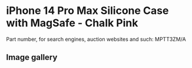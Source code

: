 
# iPhone 14 Pro Max Silicone Case with MagSafe - Chalk Pink

Part number, for search engines, auction websites and such: MPTT3ZM/A

## Image gallery

<div style={{ width: "768px" }}>
  <GalleryComponent
    images={[
      {
        original: "/everysource/MPTT3.webp",
        thumbnail: "/everypreview/MPTT3.webp",
      },
      {
        original: "/everysource/MPTT3_AV1.webp",
        thumbnail: "/everypreview/MPTT3_AV1.webp",
      },
      {
        original: "/everysource/MPTT3_AV2.webp",
        thumbnail: "/everypreview/MPTT3_AV2.webp",
      },
      {
        original: "/everysource/MPTT3_AV3.webp",
        thumbnail: "/everypreview/MPTT3_AV3.webp",
      }
    ]}
  />
</div>